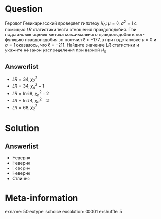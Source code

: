 Question
========
Геродот Геликарнасский проверяет гипотезу $H_0: \; \mu=0, \; \sigma^2=1$ с помощью $LR$ статистики теста отношения правдоподобия. При подстановке оценок метода максимального правдоподобия в лог-функцию правдоподобия он получил $\ell=-177$, а при подстановке $\mu=0$ и $\sigma=1$ оказалось, что $\ell=-211$. Найдите значение $LR$ статистики и укажите её закон распределения при верной $H_0$
 

Answerlist
----------
*  $LR=34$, $\chi^2_2$
*  $LR=34$, $\chi^2_n-1$
*  $LR=\ln 68$, $\chi^2_n-2$
*  $LR=\ln 34$, $\chi^2_n-2$
*  $LR=68$, $\chi^2_2$

Solution
========

Answerlist
----------
*  Неверно
*  Неверно
*  Неверно
*  Неверно
*  Отлично

Meta-information
================
exname: 50
extype: schoice
exsolution: 00001
exshuffle: 5
